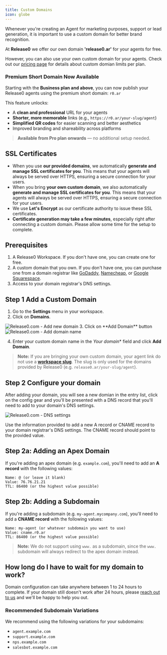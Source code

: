 ```yaml
---
title: Custom Domains
icon: globe
---
```



Whenever you're creating an Agent for marketing purposes, support or lead generation, it is important to use a custom domain for better brand recognition.

At **Release0** we offer our own domain **'release0.ar'** for your agents for free. 

However, you can also use your own custom domain for your agents. Check out our [pricing page](https://release0.com/pricing) for details about custom domian limits per plan.

###  Premium Short Domain Now Available

Starting with the **Business plan and above**, you can now publish your Release0 agents using the premium short domain: `r0.ar`

This feature unlocks:
- A **clean and professional** URL for your agents
- **Shorter, more memorable** links (e.g., `https://r0.ar/your-slug/agent`)
- **Simplified QR codes** for easier scanning and better aesthetics
- Improved branding and shareability across platforms

> **Available from Pro plan onwards** — no additional setup needed.

## SSL Certificates

- When you use **our provided domains**, we automatically **generate and manage SSL certificates for you**. This means that your agents will always be served over HTTPS, ensuring a secure connection for your users.
- When you bring **your own custom domain**, we also automatically **generate and manage SSL certificates for you**. This means that your agents will always be served over HTTPS, ensuring a secure connection for your users.
- We use **Let's Encrypt** as our certificate authority to issue these SSL certificates.
- **Certificate generation may take a few minutes**, especially right after connecting a custom domain. Please allow some time for the setup to complete.

## Prerequisites

1. A Release0 Workspace. If you don't have one, you can create one for free.
2. A custom domain that you own. If you don't have one, you can purchase one from a domain registrar like [GoDaddy](https://www.godaddy.com/), [Namecheap](https://www.namecheap.com/), or [Google Squarespace](https://domains.squarespace.com/).
3. Access to your domain registrar's DNS settings.


## Step 1 Add a Custom Domain

1. Go to the **Settings** menu in your workspace.
2. Click on **Domains**.

<Frame style={{ maxWidth: '600px' }}>
  <img src="/images/workspace/domains/add-domain.png" alt="Release0.com - Add new domain" />
</Frame>
3. Click on **Add Domain** button

<Frame style={{ maxWidth: '600px' }}>
  <img src="/images/workspace/domains/domain-name.png" alt="Release0.com - Add domain name" />
</Frame>

4. Enter your custom domain name in the *Your domain** field and click **Add Domain**.

> **Note:** If you are bringing your own custom domain, your agent link do not use a **[workspace slug](/workspace/general#workspace-slug)**. The slug is only used for the domains provided by Release0 (e.g. `release0.ar/your-slug/agent`).

## Step 2 Configure your domain

After adding your domain, you will see a new domian in the entry list, click on the config gear and you'll be presented with a DNS record that you'll need to add to your domain's DNS settings.

<Frame style={{ maxWidth: '800px' }}>
  <img src="/images/workspace/domains/dns-settings.png" alt="Release0.com - DNS settings" />
</Frame>

Use the information provided to add a new A record or CNAME record to your domain registrar's DNS settings. The CNAME record should point to the provided value.

## Step 2a: Adding an Apex Domain

If you're adding an apex domain (e.g. `example.com`), you'll need to add an **A record** with the following values:

```plaintext
Name: @ (or leave it blank)
Value: 76.76.21.21
TTL: 86400 (or the highest value possible)
```

## Step 2b: Adding a Subdomain

If you're adding a subdomain (e.g. `my-agent.mycompany.com`), you'll need to add a **CNAME record** with the following values:

```plaintext
Name: my-agent (or whatever subdomain you want to use)
Value: cname.r0.ar
TTL: 86400 (or the highest value possible)
```

> **Note:** We do not support using `www.` as a subdomain, since the `www.` subdomain will always redirect to the apex domain instead.

## How long do I have to wait for my domain to work?
Domain configuration can take anywhere between 1 to 24 hours to complete. If your domain still doesn't work after 24 hours, please [reach out to us](https://agent.r0.ar/support) and we'll be happy to help you out.

### Recommended Subdomain Variations

We recommend using the following variations for your subdomains:

- `agent.example.com`
- `support.example.com`
- `nps.example.com`
- `salesbot.example.com`
